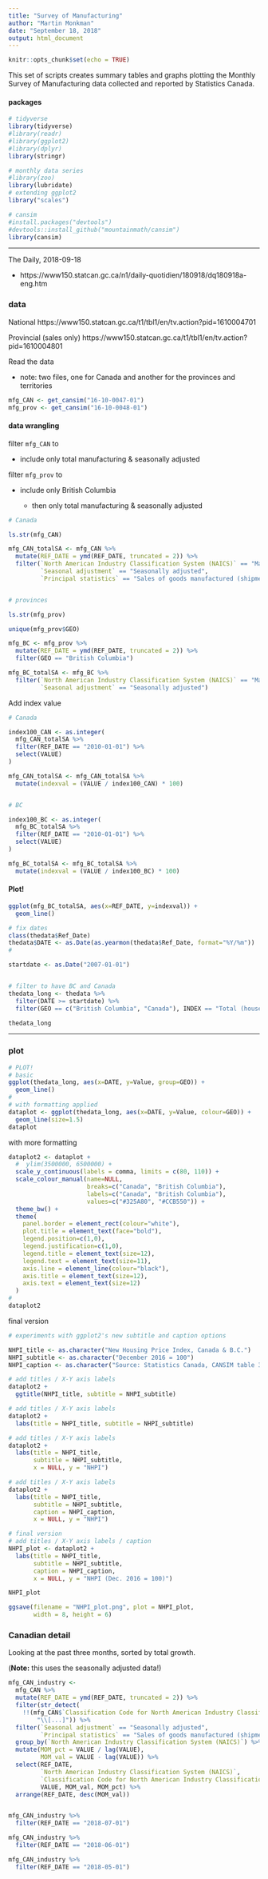 ```yaml
---
title: "Survey of Manufacturing"
author: "Martin Monkman"
date: "September 18, 2018"
output: html_document
---
```


```r
knitr::opts_chunk$set(echo = TRUE)
```


This set of scripts creates summary tables and graphs plotting the Monthly Survey of Manufacturing data collected and reported by Statistics Canada.

#### packages

```r

# tidyverse
library(tidyverse)
#library(readr)
#library(ggplot2) 
#library(dplyr)
library(stringr)

# monthly data series
#library(zoo)
library(lubridate)
# extending ggplot2
library("scales")

# cansim
#install.packages("devtools")
#devtools::install_github("mountainmath/cansim")
library(cansim)

```

---

The Daily, 2018-09-18

* https://www150.statcan.gc.ca/n1/daily-quotidien/180918/dq180918a-eng.htm 


### data

National
https://www150.statcan.gc.ca/t1/tbl1/en/tv.action?pid=1610004701

Provincial (sales only)
https://www150.statcan.gc.ca/t1/tbl1/en/tv.action?pid=1610004801


Read the data

* note: two files, one for Canada and another for the provinces and territories

```r

mfg_CAN <- get_cansim("16-10-0047-01")
mfg_prov <- get_cansim("16-10-0048-01")


```


#### data wrangling

filter `mfg_CAN` to

* include only total manufacturing & seasonally adjusted


filter `mfg_prov` to 

* include only British Columbia

  - then only total manufacturing & seasonally adjusted



```r

# Canada

ls.str(mfg_CAN)

mfg_CAN_totalSA <- mfg_CAN %>%
  mutate(REF_DATE = ymd(REF_DATE, truncated = 2)) %>%
  filter(`North American Industry Classification System (NAICS)` == "Manufacturing",
         `Seasonal adjustment` == "Seasonally adjusted",
         `Principal statistics` == "Sales of goods manufactured (shipments)")


# provinces

ls.str(mfg_prov)

unique(mfg_prov$GEO)

mfg_BC <- mfg_prov %>%
  mutate(REF_DATE = ymd(REF_DATE, truncated = 2)) %>%
  filter(GEO == "British Columbia")

mfg_BC_totalSA <- mfg_BC %>%
  filter(`North American Industry Classification System (NAICS)` == "Manufacturing",
         `Seasonal adjustment` == "Seasonally adjusted")


```


Add index value


```r

# Canada

index100_CAN <- as.integer(
  mfg_CAN_totalSA %>%
  filter(REF_DATE == "2010-01-01") %>%
  select(VALUE)
)

mfg_CAN_totalSA <- mfg_CAN_totalSA %>%
  mutate(indexval = (VALUE / index100_CAN) * 100)


# BC

index100_BC <- as.integer(
  mfg_BC_totalSA %>%
  filter(REF_DATE == "2010-01-01") %>%
  select(VALUE)
)

mfg_BC_totalSA <- mfg_BC_totalSA %>%
  mutate(indexval = (VALUE / index100_BC) * 100)

```



#### Plot!


```r

ggplot(mfg_BC_totalSA, aes(x=REF_DATE, y=indexval)) + 
  geom_line()

```






```r


# fix dates
class(thedata$Ref_Date)
thedata$DATE <- as.Date(as.yearmon(thedata$Ref_Date, format="%Y/%m"))
#

startdate <- as.Date("2007-01-01")


# filter to have BC and Canada
thedata_long <- thedata %>%
  filter(DATE >= startdate) %>%
  filter(GEO == c("British Columbia", "Canada"), INDEX == "Total (house and land)")

thedata_long


```

--- 

### plot


```r
# PLOT!
# basic
ggplot(thedata_long, aes(x=DATE, y=Value, group=GEO)) + 
  geom_line()
#
# with formatting applied
dataplot <- ggplot(thedata_long, aes(x=DATE, y=Value, colour=GEO)) + 
  geom_line(size=1.5) 
dataplot

```

with more formatting

```r

dataplot2 <- dataplot +
  #  ylim(3500000, 6500000) +
  scale_y_continuous(labels = comma, limits = c(80, 110)) +
  scale_colour_manual(name=NULL,
                      breaks=c("Canada", "British Columbia"),
                      labels=c("Canada", "British Columbia"), 
                      values=c("#325A80", "#CCB550")) +
  theme_bw() +
  theme(
    panel.border = element_rect(colour="white"),
    plot.title = element_text(face="bold"),
    legend.position=c(1,0), 
    legend.justification=c(1,0),
    legend.title = element_text(size=12),
    legend.text = element_text(size=11),
    axis.line = element_line(colour="black"),
    axis.title = element_text(size=12),
    axis.text = element_text(size=12)
  )
#
dataplot2 

```

final version

```r

# experiments with ggplot2's new subtitle and caption options

NHPI_title <- as.character("New Housing Price Index, Canada & B.C.")
NHPI_subtitle <- as.character("December 2016 = 100")
NHPI_caption <- as.character("Source: Statistics Canada, CANSIM table 327-0056")

# add titles / X-Y axis labels
dataplot2 +
  ggtitle(NHPI_title, subtitle = NHPI_subtitle)

# add titles / X-Y axis labels
dataplot2 +
  labs(title = NHPI_title, subtitle = NHPI_subtitle)

# add titles / X-Y axis labels
dataplot2 +
  labs(title = NHPI_title,
       subtitle = NHPI_subtitle,
       x = NULL, y = "NHPI")

# add titles / X-Y axis labels
dataplot2 +
  labs(title = NHPI_title,
       subtitle = NHPI_subtitle,
       caption = NHPI_caption, 
       x = NULL, y = "NHPI") 

# final version
# add titles / X-Y axis labels / caption
NHPI_plot <- dataplot2 +
  labs(title = NHPI_title,
       subtitle = NHPI_subtitle,
       caption = NHPI_caption, 
       x = NULL, y = "NHPI (Dec. 2016 = 100)") 

NHPI_plot

ggsave(filename = "NHPI_plot.png", plot = NHPI_plot,
       width = 8, height = 6)

```



### Canadian detail

Looking at the past three months, sorted by total growth. 

(**Note:** this uses the seasonally adjusted data!)

```r


mfg_CAN_industry <- 
  mfg_CAN %>%
  mutate(REF_DATE = ymd(REF_DATE, truncated = 2)) %>%
  filter(str_detect(
    !!(mfg_CAN$`Classification Code for North American Industry Classification System (NAICS)`), 
        "\\[...]")) %>%
  filter(`Seasonal adjustment` == "Seasonally adjusted",
         `Principal statistics` == "Sales of goods manufactured (shipments)") %>%
  group_by(`North American Industry Classification System (NAICS)`) %>%
  mutate(MOM_pct = VALUE / lag(VALUE),
         MOM_val = VALUE - lag(VALUE)) %>%
  select(REF_DATE, 
         `North American Industry Classification System (NAICS)`, 
         `Classification Code for North American Industry Classification System (NAICS)`,
         VALUE, MOM_val, MOM_pct) %>%
  arrange(REF_DATE, desc(MOM_val)) 


mfg_CAN_industry %>%
  filter(REF_DATE == "2018-07-01")

mfg_CAN_industry %>%
  filter(REF_DATE == "2018-06-01")

mfg_CAN_industry %>%
  filter(REF_DATE == "2018-05-01")


```

